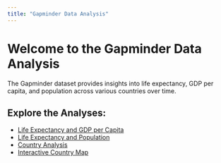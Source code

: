 ```yaml
---
title: "Gapminder Data Analysis"
---
```


# Welcome to the Gapminder Data Analysis

The Gapminder dataset provides insights into life expectancy, GDP per capita, and population across various countries over time.

## Explore the Analyses:

- [Life Expectancy and GDP per Capita](life-gdp.qmd)
- [Life Expectancy and Population](life-population.qmd)
- [Country Analysis](country.qmd)
- [Interactive Country Map](interactive-map.qmd)
